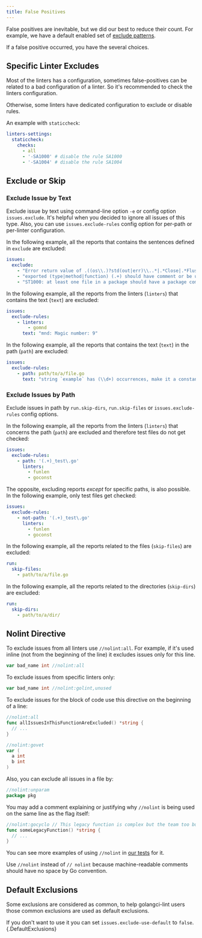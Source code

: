 ```yaml
---
title: False Positives
---
```


False positives are inevitable, but we did our best to reduce their count.
For example, we have a default enabled set of [exclude patterns](/usage/configuration#command-line-options).

If a false positive occurred, you have the several choices.

## Specific Linter Excludes

Most of the linters has a configuration, sometimes false-positives can be related to a bad configuration of a linter.
So it's recommended to check the linters configuration.

Otherwise, some linters have dedicated configuration to exclude or disable rules.

An example with `staticcheck`:

```yml
linters-settings:
  staticcheck:
    checks:
      - all
      - '-SA1000' # disable the rule SA1000
      - '-SA1004' # disable the rule SA1004
```

## Exclude or Skip

### Exclude Issue by Text

Exclude issue by text using command-line option `-e` or config option `issues.exclude`.
It's helpful when you decided to ignore all issues of this type.
Also, you can use `issues.exclude-rules` config option for per-path or per-linter configuration.

In the following example, all the reports that contains the sentences defined in `exclude` are excluded:

```yml
issues:
  exclude:
    - "Error return value of .((os\\.)?std(out|err)\\..*|.*Close|.*Flush|os\\.Remove(All)?|.*printf?|os\\.(Un)?Setenv). is not checked"
    - "exported (type|method|function) (.+) should have comment or be unexported"
    - "ST1000: at least one file in a package should have a package comment"
```

In the following example, all the reports from the linters (`linters`) that contains the text (`text`) are excluded:

```yml
issues:
  exclude-rules:
    - linters:
        - gomnd
      text: "mnd: Magic number: 9"
```

In the following example, all the reports that contains the text (`text`) in the path (`path`) are excluded:

```yml
issues:
  exclude-rules:
    - path: path/to/a/file.go
      text: "string `example` has (\\d+) occurrences, make it a constant"
```

### Exclude Issues by Path

Exclude issues in path by `run.skip-dirs`, `run.skip-files` or `issues.exclude-rules` config options.

In the following example, all the reports from the linters (`linters`) that concerns the path (`path`) are excluded
and therefore test files do not get checked:

```yml
issues:
  exclude-rules:
    - path: '(.+)_test\.go'
      linters:
        - funlen
        - goconst
```

The opposite, excluding reports *except* for specific paths, is also possible.
In the following example, only test files get checked:

```yml
issues:
  exclude-rules:
    - not-path: '(.+)_test\.go'
      linters:
        - funlen
        - goconst
```

In the following example, all the reports related to the files (`skip-files`) are excluded:

```yml
run:
  skip-files:
    - path/to/a/file.go
```

In the following example, all the reports related to the directories (`skip-dirs`) are excluded:

```yml
run:
  skip-dirs:
    - path/to/a/dir/
```

## Nolint Directive

To exclude issues from all linters use `//nolint:all`.
For example, if it's used inline (not from the beginning of the line) it excludes issues only for this line.

```go
var bad_name int //nolint:all
```

To exclude issues from specific linters only:

```go
var bad_name int //nolint:golint,unused
```

To exclude issues for the block of code use this directive on the beginning of a line:

```go
//nolint:all
func allIssuesInThisFunctionAreExcluded() *string {
  // ...
}

//nolint:govet
var (
  a int
  b int
)
```

Also, you can exclude all issues in a file by:

```go
//nolint:unparam
package pkg
```

You may add a comment explaining or justifying why `//nolint` is being used on the same line as the flag itself:

```go
//nolint:gocyclo // This legacy function is complex but the team too busy to simplify it
func someLegacyFunction() *string {
  // ...
}
```

You can see more examples of using `//nolint` in [our tests](https://github.com/golangci/golangci-lint/tree/master/pkg/result/processors/testdata) for it.

Use `//nolint` instead of `// nolint` because machine-readable comments should have no space by Go convention.

## Default Exclusions

Some exclusions are considered as common, to help golangci-lint users those common exclusions are used as default exclusions.

If you don't want to use it you can set `issues.exclude-use-default` to `false`.
{.DefaultExclusions}

